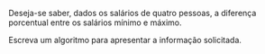 <!-- Diferença porcentual entre salários de 4 -->
::: {#exr-0064}
Deseja-se saber, dados os salários de quatro pessoas, a diferença porcentual entre os salários mínimo e máximo.

Escreva um algoritmo para apresentar a informação solicitada.
:::